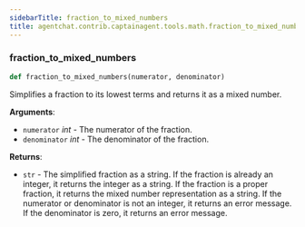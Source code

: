 ```yaml
---
sidebarTitle: fraction_to_mixed_numbers
title: agentchat.contrib.captainagent.tools.math.fraction_to_mixed_numbers
---
```


### fraction\_to\_mixed\_numbers

```python
def fraction_to_mixed_numbers(numerator, denominator)
```

Simplifies a fraction to its lowest terms and returns it as a mixed number.

**Arguments**:

- `numerator` _int_ - The numerator of the fraction.
- `denominator` _int_ - The denominator of the fraction.
  

**Returns**:

- `str` - The simplified fraction as a string. If the fraction is already an integer, it returns the integer as a string.
  If the fraction is a proper fraction, it returns the mixed number representation as a string.
  If the numerator or denominator is not an integer, it returns an error message.
  If the denominator is zero, it returns an error message.

